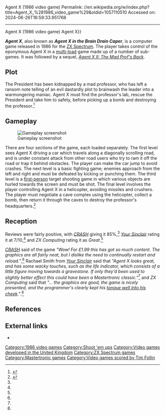Agent X (1986 video game)
Permalink: //en.wikipedia.org/w/index.php?title=Agent_X_%281986_video_game%29&oldid=1057110510
Accessed on: 2024-06-26T16:59:33.951768



------
Agent X (1986 video game)
{{About|the 1986 video game|other uses|Agent X (disambiguation){{!}}Agent X}}
{{refimprove|date=October 2017}}

{{Infobox video game
|title = Agent X
|image=Agent X Inlay.jpg
|developer = Steven Tatlock<br>John Tatlock<br>[[Tim Follin]]
|publisher = [[Mastertronic]]
|designer =
|engine =
|released = [[1986 in video gaming|1986]]
|genre = [[Shoot 'em up]]
|modes = [[Single-player video game|Single-player]]
|platforms = [[ZX Spectrum]]
}}

'''''Agent X''''', also known as '''''Agent X in the Brain Drain Caper''''', is a computer game released in 1986 for the [[ZX Spectrum]]. The player takes control of the eponymous Agent X in a [[multi-load]] game made up of a number of sub-games. It was followed by a sequel, ''[[Agent X II: The Mad Prof's Back]]''.

== Plot ==
The President has been kidnapped by a mad professor, who has left a ransom note telling of an evil dastardly plot to brainwash the leader into a warmongering maniac.  Agent X must find the professor's lab, rescue the President and take him to safety, before picking up a bomb and destroying the professor.<ref name="Inlay">{{Citation|title=Agent X Inlay|publisher=[[Mastertronic]]}}</ref>

== Gameplay ==
[[File:Agent X Screenshot.gif|left|thumb|Gameplay screenshot]]

There are four sections of the game, each loaded separately.  The first level sees Agent X driving a car which travels along a diagonally scrolling road, and is under constant attack from other road users who try to ram it off the road or trap it behind obstacles.  The player can make the car jump to avoid crashes.  The next level is a basic fighting game; enemies approach from the left and right and must be defeated by kicking or punching them.  The third level is a [[first-person shooter|first-person]] target shooting game in which various objects are hurled towards the screen and must be shot.  The final level involves the player controlling Agent X in a helicopter, avoiding missiles and crushers.  The player must negotiate a cave complex using the helicopter, collect a bomb, then return it through the caves to destroy the professor's headquarters.<ref name="CRASH_Review">{{Citation|title=Agent X Review|newspaper=[[CRASH (magazine)|CRASH]]|date=February 1987}}</ref>

== Reception ==
{{Video game reviews
| CRASH = 85%<ref name="CRASH_Review" />
| CVG = 30/40<ref>{{cite magazine|magazine=[[Computer and Video Games]]|title=C+VG Reviews|last=Metcalfe|first=Tim|page=32|issue=65|date=March 1987|url=https://archive.org/details/ComputerAndVideoGamesIssue065Mar87}}</ref>
| YSinclair = 7/10<ref name="YS_Review">{{Citation|title=Agent X Review|first=Rachael|last=Smith|newspaper=[[Your Sinclair]]|date=March 1987}}</ref>
| rev1 = ''ZX Computing''
| rev1Score = Great<ref name="ZX_Computing_Review">{{Citation|title=Agent X Review|newspaper=ZX Computing|date=March 1987}}</ref>
}}

Reviews were fairly positive, with ''[[CRASH (magazine)|CRASH]]'' giving it 85%,<ref name="CRASH_Review" /> ''[[Your Sinclair]]'' rating it at 7/10,<ref name="YS_Review" /> and ''ZX Computing'' rating it as ''Great''.<ref name="ZX_Computing_Review" />

''[[CRASH (magazine)|CRASH]]'' said of the game ''"Wow!  For £1.99 this has got so much content.  The graphics are all fairly neat, but I dislike the need to continually restart and reload."'',<ref name="CRASH_Review" /> Rachael Smith from ''[[Your Sinclair]]'' said that ''"Agent X looks great, and has some wacky touches, such as the life indicator, which consists of a little figure moving towards a gravestone. If only they'd been used to slightly better effect this could have been a Mastertronic classic."''<ref name="YS_Review" /> and ''ZX Computing'' said that ''"... the graphics are good, the game is nicely presented, and the programmer's clearly kept his [[tongue-in-cheek|tongue well into his cheek]]."''.<ref name="ZX_Computing_Review" />

== References ==
{{Reflist}}

== External links ==
*{{WoS game|id=0000109|name=Agent X}}

{{DEFAULTSORT:Agent X (1986 Video Game)}}
[[Category:1986 video games]]
[[Category:Shoot 'em ups]]
[[Category:Video games developed in the United Kingdom]]
[[Category:ZX Spectrum games]]
[[Category:Mastertronic games]]
[[Category:Video games scored by Tim Follin]]